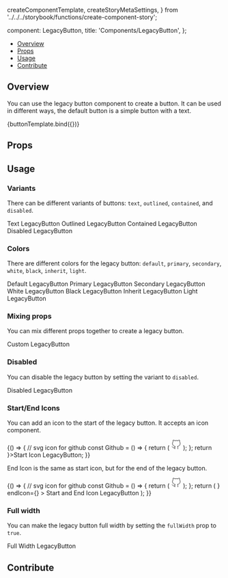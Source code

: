   createComponentTemplate,
  createStoryMetaSettings,
} from '../../../storybook/functions/create-component-story';

  component: LegacyButton,
  title: 'Components/LegacyButton',
};

<Meta
  title="Components/LegacyButton"
  component={LegacyButton}
/>


<Heading
  title="LegacyButton"
  componentRelativePath="LegacyButton/LegacyButton.tsx"
/>

- [Overview](#overview)
- [Props](#props)
- [Usage](#usage)
- [Contribute](#contribute)

## Overview

You can use the legacy button component to create a button. It can be used in different ways, the
default button is a simple button with a text.

<Canvas>
  <Story
    name="Overview"
    args={{ children: 'LegacyButton', color: 'default' }}
  >
    {buttonTemplate.bind({})}
  </Story>
</Canvas>

## Props

<ArgsTable of={LegacyButton} />

## Usage

### Variants

There can be different variants of buttons: `text`, `outlined`, `contained`, and `disabled`.

<Canvas>
  <Story name="Variants">
    <div className="flex space-x-2">
      <LegacyButton variant="text">Text LegacyButton</LegacyButton>
      <LegacyButton variant="outlined">Outlined LegacyButton</LegacyButton>
      <LegacyButton variant="contained">Contained LegacyButton</LegacyButton>
      <LegacyButton variant="disabled">Disabled LegacyButton</LegacyButton>
    </div>
  </Story>
</Canvas>

### Colors

There are different colors for the legacy button: `default`, `primary`, `secondary`, `white`,
`black`, `inherit`, `light`.

<Canvas>
  <Story name="Colors">
    <div className="flex space-x-2">
      <LegacyButton color="default">Default LegacyButton</LegacyButton>
      <LegacyButton color="primary">Primary LegacyButton</LegacyButton>
      <LegacyButton color="secondary">Secondary LegacyButton</LegacyButton>
      <LegacyButton color="white">White LegacyButton</LegacyButton>
      <LegacyButton color="black">Black LegacyButton</LegacyButton>
      <LegacyButton color="inherit">Inherit LegacyButton</LegacyButton>
      <LegacyButton color="light">Light LegacyButton</LegacyButton>
    </div>
  </Story>
</Canvas>

### Mixing props

You can mix different props together to create a legacy button.

<Canvas>
  <Story name="Custom">
    <LegacyButton
      color="secondary"
      variant="outlined"
    >
      Custom LegacyButton
    </LegacyButton>
  </Story>
</Canvas>

### Disabled

You can disable the legacy button by setting the variant to `disabled`.

<Canvas>
  <Story name="Disabled">
    <LegacyButton variant="disabled">Disabled LegacyButton</LegacyButton>
  </Story>
</Canvas>

### Start/End Icons

You can add an icon to the start of the legacy button. It accepts an icon component.

<Canvas>
  <Story name="Start Icon">
    {() => {
      // svg icon for github
      const Github = () => {
        return (
          <svg
            xmlns="http://www.w3.org/2000/svg"
            width="24"
            height="24"
            viewBox="0 0 24 24"
            fill="none"
            stroke="currentColor"
            strokeWidth="2"
            strokeLinecap="round"
            strokeLinejoin="round"
            className="feather feather-github"
          >
            <path d="M9 19c-5 1.5-5-2.5-7-3m14 6v-3.87a3.37 3.37 0 0 0-.94-2.61c3.14-.35 6.44-1.54 6.44-7A5.44 5.44 0 0 0 20 4.77 5.07 5.07 0 0 0 19.91 1S18.73.65 16 2.48a13.38 13.38 0 0 0-7 0C6.27.65 5.09 1 5.09 1A5.07 5.07 0 0 0 5 4.77a5.44 5.44 0 0 0-1.5 3.78c0 5.42 3.3 6.61 6.44 7A3.37 3.37 0 0 0 9 18.13V22"></path>
          </svg>
        );
      };
      return <LegacyButton startIcon={<Github />}>Start Icon LegacyButton</LegacyButton>;
    }}
  </Story>
</Canvas>

End Icon is the same as start icon, but for the end of the legacy button.

<Canvas>
  <Story name="End Icon">
    {() => {
      // svg icon for github
      const Github = () => {
        return (
          <svg
            xmlns="http://www.w3.org/2000/svg"
            width="24"
            height="24"
            viewBox="0 0 24 24"
            fill="none"
            stroke="currentColor"
            strokeWidth="2"
            strokeLinecap="round"
            strokeLinejoin="round"
            className="feather feather-github"
          >
            <path d="M9 19c-5 1.5-5-2.5-7-3m14 6v-3.87a3.37 3.37 0 0 0-.94-2.61c3.14-.35 6.44-1.54 6.44-7A5.44 5.44 0 0 0 20 4.77 5.07 5.07 0 0 0 19.91 1S18.73.65 16 2.48a13.38 13.38 0 0 0-7 0C6.27.65 5.09 1 5.09 1A5.07 5.07 0 0 0 5 4.77a5.44 5.44 0 0 0-1.5 3.78c0 5.42 3.3 6.61 6.44 7A3.37 3.37 0 0 0 9 18.13V22"></path>
          </svg>
        );
      };
      return (
        <LegacyButton
          startIcon={<Github />}
          endIcon={<Github />}
        >
          Start and End Icon LegacyButton
        </LegacyButton>
      );
    }}
  </Story>
</Canvas>

### Full width

You can make the legacy button full width by setting the `fullWidth` prop to `true`.

<Canvas>
  <Story name="Full Width">
    <LegacyButton
      fullWidth
      color="secondary"
    >
      Full Width LegacyButton
    </LegacyButton>
  </Story>
</Canvas>

## Contribute

<Footer componentRelativePath="LegacyButton/__stories__/legacyButton.stories.mdx" />
